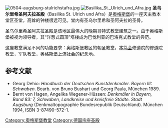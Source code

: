 [[File:0504-augsburg-stulrichstafra.jpg|thumb]]
[[File:Basilika_St._Ulrich_und_Afra.jpg|thumb]]
'''圣乌尔里希圣阿夫拉圣殿'''（Basilika St. Ulrich und Afra）是[[奥格斯堡|奥格斯堡]]的一座天主教本堂区圣堂，高耸的钟楼很远可见。堂内有圣乌尔里希和圣阿夫拉的圣骨。

圣乌尔里希圣阿夫拉圣殿是该地区最伟大的晚期哥特式教堂建筑之一。由于奥格斯堡被视为领导者，其“洋葱式圆顶”塔楼成为巴伐利亚的巴洛克式教堂的典范。 

这座教堂满足不同的功能要求：奥格斯堡教区的朝圣教堂，[[本笃会|本笃会]]修道院的修道院教堂，军队教堂，奥格斯堡上流社会的纪念地。

== 参考文献 ==
*Georg Dehio: ''Handbuch der Deutschen Kunstdenkmäler. Bayern III: Schwaben''. Bearb. von Bruno Bushart und Georg Paula, München 1989.
*Bernt von Hagen, Angelika Wegener-Hüssen: ''Denkmäler in Bayern, Band 83: 7, Schwaben, Landkreise und kreisfreie Städte. Stadt Augsburg'' (Denkmaltopographie Bundesrepublik Deutschland). München 1994, ISBN 3-87490-572-1.
<references />
{{Commonscat|St. Ulrich und Afra (Augsburg)}}
[[Category:奥格斯堡教堂|Category:奥格斯堡教堂]]
[[Category:德国宗座圣殿|Category:德国宗座圣殿]]